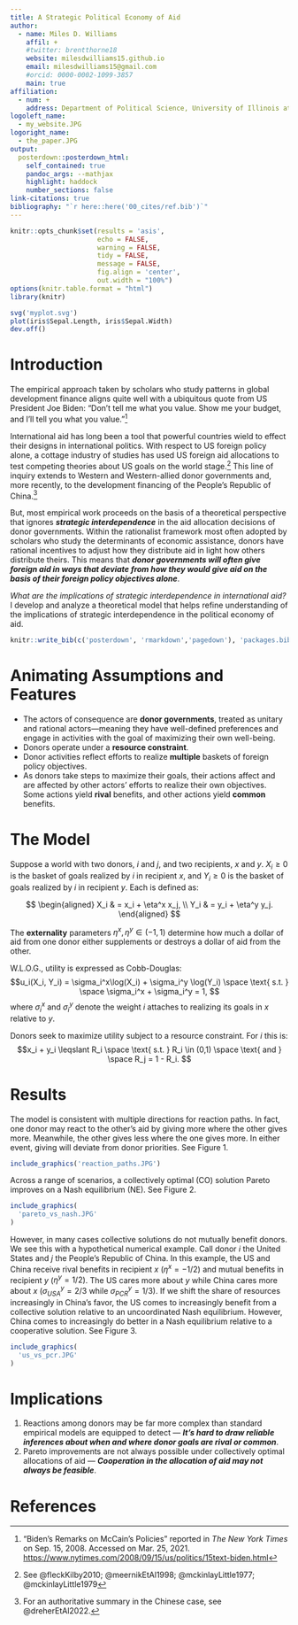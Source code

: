 ```yaml
---
title: A Strategic Political Economy of Aid
author:
  - name: Miles D. Williams
    affil: +
    #twitter: brentthorne18
    website: milesdwilliams15.github.io
    email: milesdwilliams15@gmail.com
    #orcid: 0000-0002-1099-3857
    main: true
affiliation:
  - num: +
    address: Department of Political Science, University of Illinois at Urbana-Champaign
logoleft_name: 
  - my_website.JPG
logoright_name: 
  - the_paper.JPG
output: 
  posterdown::posterdown_html:
    self_contained: true
    pandoc_args: --mathjax
    highlight: haddock
    number_sections: false
link-citations: true
bibliography: "`r here::here('00_cites/ref.bib')`"
---
```


```r
knitr::opts_chunk$set(results = 'asis',
                      echo = FALSE,
                      warning = FALSE,
                      tidy = FALSE,
                      message = FALSE,
                      fig.align = 'center',
                      out.width = "100%")
options(knitr.table.format = "html") 
library(knitr)
```

```r
svg('myplot.svg')
plot(iris$Sepal.Length, iris$Sepal.Width)
dev.off()
```

# Introduction

The empirical approach taken by scholars who study patterns in global development finance aligns quite well with a ubiquitous quote from US President Joe Biden: "Don't tell me what you value. Show me your budget, and I'll tell you what you value."^["Biden's Remarks on McCain's Policies" reported in *The New York Times* on Sep. 15, 2008. Accessed on Mar. 25, 2021. <https://www.nytimes.com/2008/09/15/us/politics/15text-biden.html>]  

International aid has long been a tool that powerful countries wield to effect their designs in international politics. With respect to US foreign policy alone, a cottage industry of studies has used US foreign aid allocations to test competing theories about US goals on the world stage.^[See @fleckKilby2010; @meernikEtAl1998; @mckinlayLittle1977; @mckinlayLittle1979] This line of inquiry extends to Western and Western-allied donor governments and, more recently, to the development financing of the People's Republic of China.^[For an authoritative summary in the Chinese case, see @dreherEtAl2022.]

But, most empirical work proceeds on the basis of a theoretical perspective that ignores _**strategic interdependence**_ in the aid allocation decisions of donor governments. Within the rationalist framework most often adopted by scholars who study the determinants of economic assistance, donors have rational incentives to adjust how they distribute aid in light how others distribute theirs. This means that _**donor governments will often give foreign aid in ways that deviate from how they would give aid on the basis of their foreign policy objectives alone**_.

*What are the implications of strategic interdependence in international aid?* I develop and analyze a theoretical model that helps refine understanding of the implications of strategic interdependence in the political economy of aid. 

```r
knitr::write_bib(c('posterdown', 'rmarkdown','pagedown'), 'packages.bib')
```

# Animating Assumptions and Features

  - The actors of consequence are **donor governments**, treated as unitary and rational actors---meaning they have well-defined preferences and engage in activities with the goal of maximizing their own well-being.
  - Donors operate under a **resource constraint**.
  - Donor activities reflect efforts to realize **multiple** baskets of foreign policy objectives.
  - As donors take steps to maximize their goals, their actions affect and are affected by other actors' efforts to realize their own objectives. Some actions yield **rival** benefits, and other actions yield **common** benefits.
  

# The Model

Suppose a world with two donors, $i$ and $j$, and two recipients, $x$ and $y$. $X_i \geqslant 0$ is the basket of goals realized by $i$ in recipient $x$, and $Y_i \geqslant 0$ is the basket of goals realized by $i$ in recipient $y$. Each is defined as:

$$
\begin{aligned}
X_i & = x_i + \eta^x x_j, \\
Y_i & = y_i + \eta^y y_j.
\end{aligned}
$$

The **externality** parameters $\eta^x, \eta^y \in (-1, 1)$ determine how much a dollar of aid from one donor either supplements or destroys a dollar of aid from the other.

W.L.O.G., utility is expressed as Cobb-Douglas:
$$u_i(X_i, Y_i) = \sigma_i^x\log(X_i) + \sigma_i^y \log(Y_i) \space \text{ s.t. } \space \sigma_i^x + \sigma_i^y = 1, $$
where $\sigma_i^x$ and $\sigma_i^y$ denote the weight $i$ attaches to realizing its goals in $x$ relative to $y$.

Donors seek to maximize utility subject to a resource constraint. For $i$ this is:
$$x_i + y_i \leqslant R_i \space \text{ s.t. } R_i \in (0,1) \space \text{ and } \space R_j = 1 - R_i. $$


# Results

The model is consistent with multiple directions for reaction paths. In fact, one donor may react to the other's aid by giving more where the other gives more. Meanwhile, the other gives less where the one gives more. In either event, giving will deviate from donor priorities. See Figure 1.

```r
include_graphics('reaction_paths.JPG')
```

Across a range of scenarios, a collectively optimal (CO) solution Pareto improves on a Nash equilibrium (NE). See Figure 2.

```r
include_graphics(
  'pareto_vs_nash.JPG'
)
```

However, in many cases collective solutions do not mutually benefit donors. We see this with a hypothetical numerical example. Call donor $i$ the United States and $j$ the People's Republic of China. In this example, the US and China receive rival benefits in recipient $x$ ($\eta^x = -1/2)$ and mutual benefits in recipient $y$ ($\eta^y = 1/2$). The US cares more about $y$ while China cares more about $x$ ($\sigma_{USA}^y = 2/3$ while $\sigma_{PCR}^y = 1/3$). If we shift the share of resources increasingly in China's favor, the US comes to increasingly benefit from a collective solution relative to an uncoordinated Nash equilibrium. However, China comes to increasingly do better in a Nash equilibrium relative to a cooperative solution. See Figure 3.

```r
include_graphics(
  'us_vs_pcr.JPG'
)
```


# Implications

1. Reactions among donors may be far more complex than standard empirical models are equipped to detect --- _**It's hard to draw reliable inferences about when and where donor goals are rival or common**_.
2. Pareto improvements are not always possible under collectively optimal allocations of aid --- _**Cooperation in the allocation of aid may not always be feasible**_.

# References
